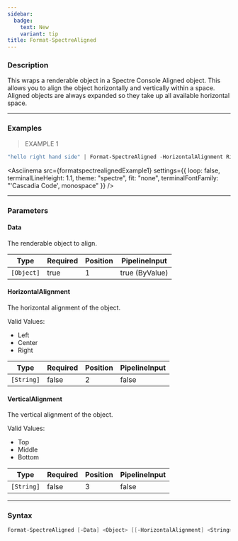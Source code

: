 ```yaml
---
sidebar:
  badge:
    text: New
    variant: tip
title: Format-SpectreAligned
---
```









### Description

This wraps a renderable object in a Spectre Console Aligned object. This allows you to align the object horizontally and vertically within a space. Aligned objects are always expanded so they take up all available horizontal space.



---


### Examples
> EXAMPLE 1

```powershell
"hello right hand side" | Format-SpectreAligned -HorizontalAlignment Right -VerticalAlignment Middle | Format-SpectrePanel -Expand -Height 9
```
<Asciinema
    src={formatspectrealignedExample1}
    settings={{
        loop: false,
        terminalLineHeight: 1.1,
        theme: "spectre",
        fit: "none",
        terminalFontFamily: "'Cascadia Code', monospace"
    }}
/>


---


### Parameters
#### **Data**

The renderable object to align.






|Type      |Required|Position|PipelineInput |
|----------|--------|--------|--------------|
|`[Object]`|true    |1       |true (ByValue)|



#### **HorizontalAlignment**

The horizontal alignment of the object.



Valid Values:

* Left
* Center
* Right






|Type      |Required|Position|PipelineInput|
|----------|--------|--------|-------------|
|`[String]`|false   |2       |false        |



#### **VerticalAlignment**

The vertical alignment of the object.



Valid Values:

* Top
* Middle
* Bottom






|Type      |Required|Position|PipelineInput|
|----------|--------|--------|-------------|
|`[String]`|false   |3       |false        |





---


### Syntax
```powershell
Format-SpectreAligned [-Data] <Object> [[-HorizontalAlignment] <String>] [[-VerticalAlignment] <String>] [<CommonParameters>]
```
